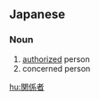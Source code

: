 ==Japanese==
{{ja-kanjitab|かん|けい|しゃ|yomi=on}}

===Noun===
{{ja-noun|かんけいしゃ}}

# [[authorized]] person
# concerned person

[[hu:関係者]]